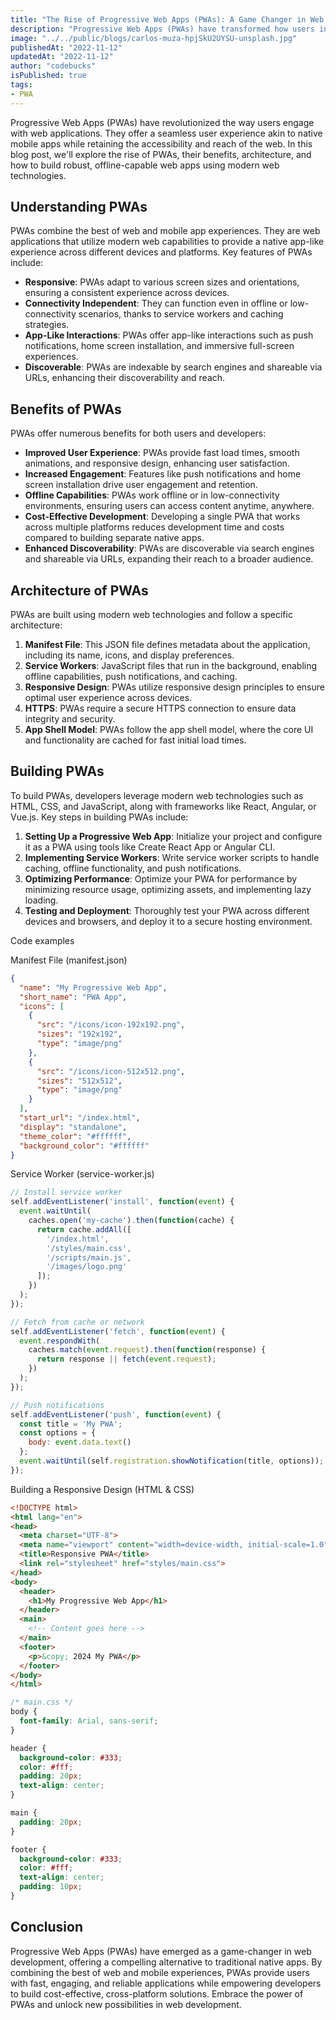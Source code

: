 ```yaml
---
title: "The Rise of Progressive Web Apps (PWAs): A Game Changer in Web Development"
description: "Progressive Web Apps (PWAs) have transformed how users interact with web applications. Learn about the benefits of PWAs, their architecture, and how to build highly performant, offline-capable web apps using modern web technologies."
image: "../../public/blogs/carlos-muza-hpjSkU2UYSU-unsplash.jpg"
publishedAt: "2022-11-12"
updatedAt: "2022-11-12"
author: "codebucks"
isPublished: true
tags:
- PWA
---
```


Progressive Web Apps (PWAs) have revolutionized the way users engage with web applications. They offer a seamless user experience akin to native mobile apps while retaining the accessibility and reach of the web. In this blog post, we'll explore the rise of PWAs, their benefits, architecture, and how to build robust, offline-capable web apps using modern web technologies.

## Understanding PWAs

PWAs combine the best of web and mobile app experiences. They are web applications that utilize modern web capabilities to provide a native app-like experience across different devices and platforms. Key features of PWAs include:

- **Responsive**: PWAs adapt to various screen sizes and orientations, ensuring a consistent experience across devices.
- **Connectivity Independent**: They can function even in offline or low-connectivity scenarios, thanks to service workers and caching strategies.
- **App-Like Interactions**: PWAs offer app-like interactions such as push notifications, home screen installation, and immersive full-screen experiences.
- **Discoverable**: PWAs are indexable by search engines and shareable via URLs, enhancing their discoverability and reach.

## Benefits of PWAs

PWAs offer numerous benefits for both users and developers:

- **Improved User Experience**: PWAs provide fast load times, smooth animations, and responsive design, enhancing user satisfaction.
- **Increased Engagement**: Features like push notifications and home screen installation drive user engagement and retention.
- **Offline Capabilities**: PWAs work offline or in low-connectivity environments, ensuring users can access content anytime, anywhere.
- **Cost-Effective Development**: Developing a single PWA that works across multiple platforms reduces development time and costs compared to building separate native apps.
- **Enhanced Discoverability**: PWAs are discoverable via search engines and shareable via URLs, expanding their reach to a broader audience.

## Architecture of PWAs

PWAs are built using modern web technologies and follow a specific architecture:

1. **Manifest File**: This JSON file defines metadata about the application, including its name, icons, and display preferences.
2. **Service Workers**: JavaScript files that run in the background, enabling offline capabilities, push notifications, and caching.
3. **Responsive Design**: PWAs utilize responsive design principles to ensure optimal user experience across devices.
4. **HTTPS**: PWAs require a secure HTTPS connection to ensure data integrity and security.
5. **App Shell Model**: PWAs follow the app shell model, where the core UI and functionality are cached for fast initial load times.

## Building PWAs

To build PWAs, developers leverage modern web technologies such as HTML, CSS, and JavaScript, along with frameworks like React, Angular, or Vue.js. Key steps in building PWAs include:

1. **Setting Up a Progressive Web App**: Initialize your project and configure it as a PWA using tools like Create React App or Angular CLI.
2. **Implementing Service Workers**: Write service worker scripts to handle caching, offline functionality, and push notifications.
3. **Optimizing Performance**: Optimize your PWA for performance by minimizing resource usage, optimizing assets, and implementing lazy loading.
4. **Testing and Deployment**: Thoroughly test your PWA across different devices and browsers, and deploy it to a secure hosting environment.

Code examples

Manifest File (manifest.json)

```json
{
  "name": "My Progressive Web App",
  "short_name": "PWA App",
  "icons": [
    {
      "src": "/icons/icon-192x192.png",
      "sizes": "192x192",
      "type": "image/png"
    },
    {
      "src": "/icons/icon-512x512.png",
      "sizes": "512x512",
      "type": "image/png"
    }
  ],
  "start_url": "/index.html",
  "display": "standalone",
  "theme_color": "#ffffff",
  "background_color": "#ffffff"
}

```

Service Worker (service-worker.js)

```js
// Install service worker
self.addEventListener('install', function(event) {
  event.waitUntil(
    caches.open('my-cache').then(function(cache) {
      return cache.addAll([
        '/index.html',
        '/styles/main.css',
        '/scripts/main.js',
        '/images/logo.png'
      ]);
    })
  );
});

// Fetch from cache or network
self.addEventListener('fetch', function(event) {
  event.respondWith(
    caches.match(event.request).then(function(response) {
      return response || fetch(event.request);
    })
  );
});

// Push notifications
self.addEventListener('push', function(event) {
  const title = 'My PWA';
  const options = {
    body: event.data.text()
  };
  event.waitUntil(self.registration.showNotification(title, options));
});

```

Building a Responsive Design (HTML & CSS)

```html
<!DOCTYPE html>
<html lang="en">
<head>
  <meta charset="UTF-8">
  <meta name="viewport" content="width=device-width, initial-scale=1.0">
  <title>Responsive PWA</title>
  <link rel="stylesheet" href="styles/main.css">
</head>
<body>
  <header>
    <h1>My Progressive Web App</h1>
  </header>
  <main>
    <!-- Content goes here -->
  </main>
  <footer>
    <p>&copy; 2024 My PWA</p>
  </footer>
</body>
</html>

```
```css
/* main.css */
body {
  font-family: Arial, sans-serif;
}

header {
  background-color: #333;
  color: #fff;
  padding: 20px;
  text-align: center;
}

main {
  padding: 20px;
}

footer {
  background-color: #333;
  color: #fff;
  text-align: center;
  padding: 10px;
}

```

## Conclusion

Progressive Web Apps (PWAs) have emerged as a game-changer in web development, offering a compelling alternative to traditional native apps. By combining the best of web and mobile experiences, PWAs provide users with fast, engaging, and reliable applications while empowering developers to build cost-effective, cross-platform solutions. Embrace the power of PWAs and unlock new possibilities in web development.
